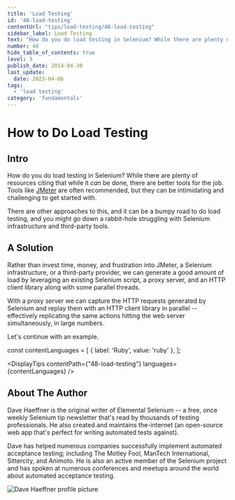 ```yaml
---
title: 'Load Testing'
id: '48-load-testing'
contentUrl: "tips/load-testing/48-load-testing"
sidebar_label: Load Testing
text: "How do you do load testing in Selenium? While there are plenty of resources citing that while it _can_ be done, there are better tools for the job. Tools like JMeter are often recommended, but they can be intimidating and challenging to get started."
number: 48
hide_table_of_contents: true
level: 3
publish_date: 2014-04-30
last_update:
  date: 2023-04-06
tags:
  - 'load testing'
category: 'fundamentals'
---
```


# How to Do Load Testing

## Intro

How do you do load testing in Selenium? While there are plenty of resources citing that while it _can_ be done,
there are better tools for the job. Tools like [JMeter](https://jmeter.apache.org/) are often recommended, but they can be intimidating
and challenging to get started with.

There are other approaches to this, and it can be a bumpy road to do load testing, and you might go down a
rabbit-hole struggling with Selenium infrastructure and third-party tools.

## A Solution

Rather than invest time, money, and frustration into JMeter, a Selenium infrastructure, or a third-party provider,
we can generate a good amount of load by leveraging an existing Selenium script, a proxy server, and an HTTP client
library along with some parallel threads.

With a proxy server we can capture the HTTP requests generated by Selenium and replay them with an HTTP client
library in parallel -- effectively replicating the same actions hitting the web server simultaneously, in large
numbers.

Let's continue with an example.


const contentLanguages = [
    { label: 'Ruby', value: 'ruby' },
];

<DisplayTips contentPath={"48-load-testing"} languages={contentLanguages} />


## About The Author

Dave Haeffner is the original writer of Elemental Selenium -- a free, once weekly Selenium tip newsletter that's read
by thousands of testing professionals. He also created and maintains the-internet (an open-source web app that's
perfect for writing automated tests against).

Dave has helped numerous companies successfully implement automated acceptance testing; including The Motley Fool,
ManTech International, Sittercity, and Animoto. He is also an active member of the Selenium project and has spoken
at numerous conferences and meetups around the world about automated acceptance testing.

![Dave Haeffner profile picture](/img/authors/dave-haeffner.jpeg#author-img 'a title')



